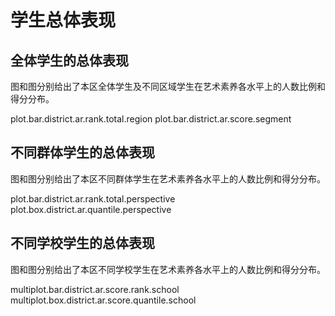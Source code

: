 <!-- chapter total -->

\mytext

# 学生总体表现

## 全体学生的总体表现

图\ref{fig: `r gio.R$GetPlotTitle("plot.bar.district.ar.rank.total.region")`}和图\ref{fig: `r gio.R$GetPlotTitle("plot.bar.district.ar.score.segment")`}分别给出了本区全体学生及不同区域学生在艺术素养各水平上的人数比例和得分分布。

plot.bar.district.ar.rank.total.region
plot.bar.district.ar.score.segment


## 不同群体学生的总体表现

图\ref{fig: `r gio.R$GetPlotTitle("plot.bar.district.ar.rank.total.perspective")`}和图\ref{fig: `r gio.R$GetPlotTitle("plot.box.district.ar.quantile.perspective")`}分别给出了本区不同群体\footnote{其他：指普通初中、九年一贯制学校、完全中学之外的其他学校。}学生在艺术素养各水平上的人数比例和得分分布\footnote{盒须图——5\%学生得分小于等于须下端线分数；25\%学生得分小于等于盒底分数；50\%学生得分大于等于盒中横线分数；25\%学生得分大于等于盒顶分数；5\%学生得分大于等于须上端线分数；盒高度一定程度上反映了得分分布的离散程度；红点为平均分。}。

plot.bar.district.ar.rank.total.perspective
plot.box.district.ar.quantile.perspective

## 不同学校学生的总体表现

图\ref{fig: `r gio.R$GetPlotTitle("multiplot.bar.district.ar.score.rank.school")`}和图\ref{fig: `r gio.R$GetPlotTitle("multiplot.box.district.ar.score.quantile.school")`}分别给出了本区不同学校学生在艺术素养各水平上的人数比例和得分分布。

multiplot.bar.district.ar.score.rank.school
multiplot.box.district.ar.score.quantile.school


<!-- end of chapter total -->
